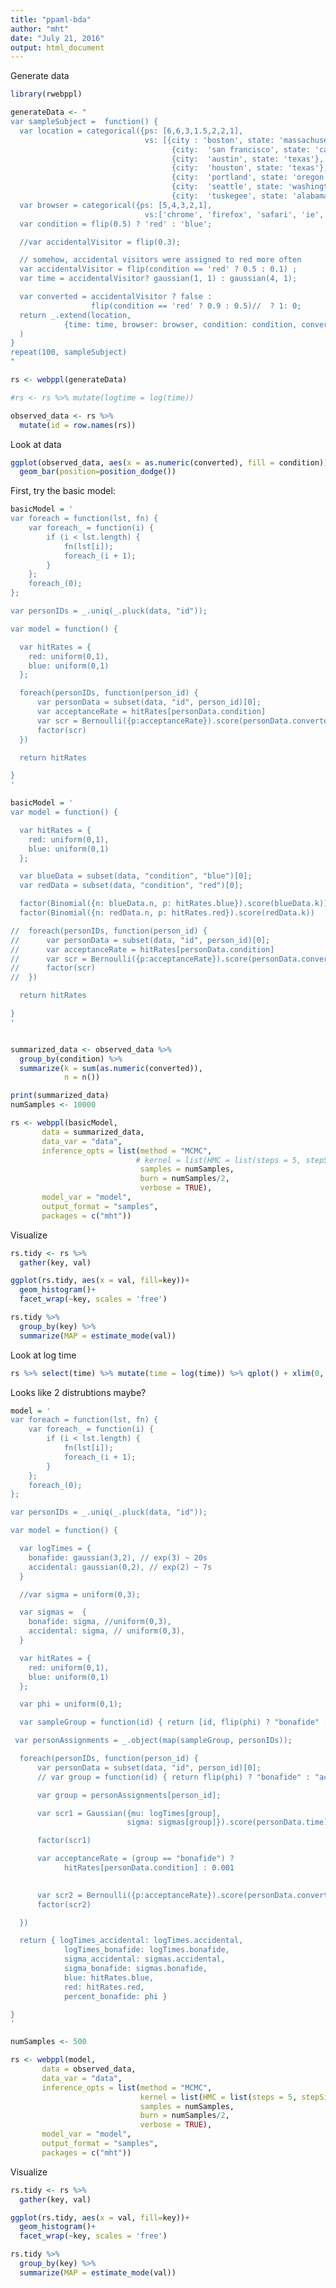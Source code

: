 ```yaml
---
title: "ppaml-bda"
author: "mht"
date: "July 21, 2016"
output: html_document
---
```


Generate data

```r
library(rwebppl)

generateData <- "
var sampleSubject =  function() {
  var location = categorical({ps: [6,6,3,1.5,2,2,1], 
                              vs: [{city : 'boston', state: 'massachusetts'},
                                    {city:  'san francisco', state: 'california'},
                                    {city:  'austin', state: 'texas'},
                                    {city:  'houston', state: 'texas'},
                                    {city:  'portland', state: 'oregon'},
                                    {city:  'seattle', state: 'washington'},
                                    {city:  'tuskegee', state: 'alabama'}]})
  var browser = categorical({ps: [5,4,3,2,1], 
                              vs:['chrome', 'firefox', 'safari', 'ie', 'opera']})
  var condition = flip(0.5) ? 'red' : 'blue';

  //var accidentalVisitor = flip(0.3);

  // somehow, accidental visitors were assigned to red more often
  var accidentalVisitor = flip(condition == 'red' ? 0.5 : 0.1) ;
  var time = accidentalVisitor? gaussian(1, 1) : gaussian(4, 1);

  var converted = accidentalVisitor ? false :
                  flip(condition == 'red' ? 0.9 : 0.5)//  ? 1: 0;
  return _.extend(location, 
            {time: time, browser: browser, condition: condition, converted: converted}
  )
}
repeat(100, sampleSubject)
"

rs <- webppl(generateData)

#rs <- rs %>% mutate(logtime = log(time))

observed_data <- rs %>%
  mutate(id = row.names(rs))
```

Look at data

```r
ggplot(observed_data, aes(x = as.numeric(converted), fill = condition))+
  geom_bar(position=position_dodge())

```


First, try the basic model:

```r
basicModel = '
var foreach = function(lst, fn) {
    var foreach_ = function(i) {
        if (i < lst.length) {
            fn(lst[i]);
            foreach_(i + 1);
        }
    };
    foreach_(0);
};

var personIDs = _.uniq(_.pluck(data, "id"));

var model = function() {

  var hitRates = {
    red: uniform(0,1),
    blue: uniform(0,1)
  };

  foreach(personIDs, function(person_id) {
      var personData = subset(data, "id", person_id)[0];
      var acceptanceRate = hitRates[personData.condition]
      var scr = Bernoulli({p:acceptanceRate}).score(personData.converted)
      factor(scr)
  })

  return hitRates

}
'

basicModel = '
var model = function() {

  var hitRates = {
    red: uniform(0,1),
    blue: uniform(0,1)
  };

  var blueData = subset(data, "condition", "blue")[0];
  var redData = subset(data, "condition", "red")[0];

  factor(Binomial({n: blueData.n, p: hitRates.blue}).score(blueData.k))
  factor(Binomial({n: redData.n, p: hitRates.red}).score(redData.k))

//  foreach(personIDs, function(person_id) {
//      var personData = subset(data, "id", person_id)[0];
//      var acceptanceRate = hitRates[personData.condition]
//      var scr = Bernoulli({p:acceptanceRate}).score(personData.converted)
//      factor(scr)
//  })

  return hitRates

}
'


summarized_data <- observed_data %>%
  group_by(condition) %>%
  summarize(k = sum(as.numeric(converted)),
            n = n())

print(summarized_data)
numSamples <- 10000

rs <- webppl(basicModel, 
       data = summarized_data,
       data_var = "data",
       inference_opts = list(method = "MCMC",
                            # kernel = list(HMC = list(steps = 5, stepSize = 0.02)),
                             samples = numSamples,
                             burn = numSamples/2,
                             verbose = TRUE),
       model_var = "model",
       output_format = "samples",
       packages = c("mht"))
```

Visualize

```r
rs.tidy <- rs %>% 
  gather(key, val)

ggplot(rs.tidy, aes(x = val, fill=key))+
  geom_histogram()+
  facet_wrap(~key, scales = 'free')

rs.tidy %>%
  group_by(key) %>%
  summarize(MAP = estimate_mode(val))


```

Look at log time 

```r
rs %>% select(time) %>% mutate(time = log(time)) %>% qplot() + xlim(0, 1000)
```

Looks like 2 distrubtions maybe?

```r
model = '
var foreach = function(lst, fn) {
    var foreach_ = function(i) {
        if (i < lst.length) {
            fn(lst[i]);
            foreach_(i + 1);
        }
    };
    foreach_(0);
};

var personIDs = _.uniq(_.pluck(data, "id"));

var model = function() {

  var logTimes = {
    bonafide: gaussian(3,2), // exp(3) ~ 20s
    accidental: gaussian(0,2), // exp(2) ~ 7s
  }

  //var sigma = uniform(0,3);

  var sigmas =  {
    bonafide: sigma, //uniform(0,3),
    accidental: sigma, // uniform(0,3),
  }

  var hitRates = {
    red: uniform(0,1),
    blue: uniform(0,1)
  };

  var phi = uniform(0,1);

  var sampleGroup = function(id) { return [id, flip(phi) ? "bonafide" : "accidental"  ] }

 var personAssignments = _.object(map(sampleGroup, personIDs));

  foreach(personIDs, function(person_id) {
      var personData = subset(data, "id", person_id)[0];
      // var group = function(id) { return flip(phi) ? "bonafide" : "accidental" }

      var group = personAssignments[person_id];

      var scr1 = Gaussian({mu: logTimes[group], 
                          sigma: sigmas[group]}).score(personData.time)

      factor(scr1)

      var acceptanceRate = (group == "bonafide") ? 
            hitRates[personData.condition] : 0.001

      
      var scr2 = Bernoulli({p:acceptanceRate}).score(personData.converted)
      factor(scr2)

  })

  return { logTimes_accidental: logTimes.accidental,
            logTimes_bonafide: logTimes.bonafide, 
            sigma_accidental: sigmas.accidental,
            sigma_bonafide: sigmas.bonafide, 
            blue: hitRates.blue,
            red: hitRates.red, 
            percent_bonafide: phi }

}
'

numSamples <- 500

rs <- webppl(model, 
       data = observed_data,
       data_var = "data",
       inference_opts = list(method = "MCMC",
                             kernel = list(HMC = list(steps = 5, stepSize = 0.02)),
                             samples = numSamples,
                             burn = numSamples/2,
                             verbose = TRUE),
       model_var = "model",
       output_format = "samples",
       packages = c("mht"))
```

Visualize

```r
rs.tidy <- rs %>% 
  gather(key, val)

ggplot(rs.tidy, aes(x = val, fill=key))+
  geom_histogram()+
  facet_wrap(~key, scales = 'free')

rs.tidy %>%
  group_by(key) %>%
  summarize(MAP = estimate_mode(val))


```